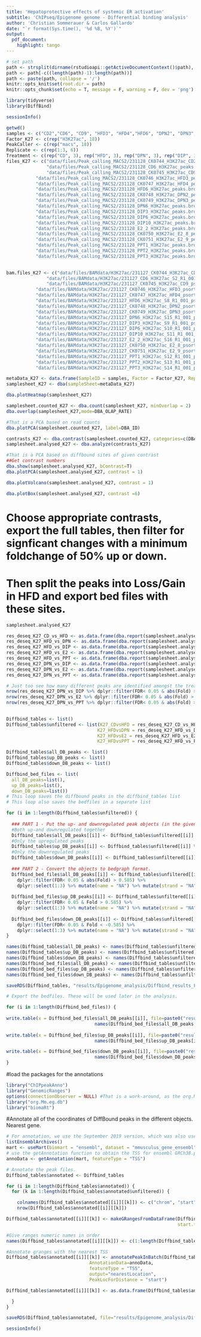 ```yaml
---
title: 'Hepatoprotective effects of systemic ER activation'
subtitle: 'ChIPseq/Epigenome genome - Differential binding analysis'
author: 'Christian Sommerauer & Carlos Gallardo'
date: "`r format(Sys.time(), '%d %B, %Y')`"
output:
  pdf_document:
    highlight: tango
---
```


```r
# set path
path <- strsplit(dirname(rstudioapi::getActiveDocumentContext()$path), '/')[[1]]
path <- path[-c((length(path)-1):length(path))]
path <- paste(path, collapse = '/')
knitr::opts_knit$set(root.dir = path)
knitr::opts_chunk$set(echo = T, message = F, warning = F, dev = 'png')
```

```r
library(tidyverse)
library(DiffBind)
```

```r
sessionInfo()
```

```r
getwd()
samples <- c("CD2","CD6", "CD9", "HFD3", "HFD4","HFD6", "DPN2", "DPN3","DPN6","DIP3", "DIP6","DIP10", "E2_2", "E2_8", "E2_9", "PPT1", "PPT2", "PPT3")
Factor_K27 <- c(rep("H3K27ac", 18))
PeakCaller <- c(rep("macs", 18))
Replicate <- c(rep(1:3, 6))
Treatment <- c(rep("CD", 3), rep("HFD", 3), rep("DPN", 3), rep("DIP", 3), rep("E2", 3), rep("PPT", 3)) 
files_K27 <- c("data/files/Peak_calling_MACS2/231128_CK0744_H3K27ac_CD2_peaks.broadPeak",
               "data/files/Peak_calling_MACS2/231128_CD6_H3K27ac_peaks.broadPeak",
               "data/files/Peak_calling_MACS2/231128_CK0745_H3K27ac_CD9_peaks.broadPeak",
           "data/files/Peak_calling_MACS2/231128_CK0746_H3K27ac_HFD3_peaks.broadPeak",
           "data/files/Peak_calling_MACS2/231128_CK0747_H3K27ac_HFD4_peaks.broadPeak",
           "data/files/Peak_calling_MACS2/231128_HFD6_H3K27ac_peaks.broadPeak",
           "data/files/Peak_calling_MACS2/231128_CK0748_H3K27ac_DPN2_peaks.broadPeak",
           "data/files/Peak_calling_MACS2/231128_CK0749_H3K27ac_DPN3_peaks.broadPeak",
           "data/files/Peak_calling_MACS2/231128_DPN6_H3K27ac_peaks.broadPeak",
           "data/files/Peak_calling_MACS2/231128_DIP3_H3K27ac_peaks.broadPeak",
           "data/files/Peak_calling_MACS2/231128_DIP6_H3K27ac_peaks.broadPeak",
           "data/files/Peak_calling_MACS2/231128_DIP10_H3K27ac_peaks.broadPeak",
           "data/files/Peak_calling_MACS2/231128_E2_2_H3K27ac_peaks.broadPeak",
           "data/files/Peak_calling_MACS2/231128_CK0750_H3K27ac_E2_8_peaks.broadPeak",
           "data/files/Peak_calling_MACS2/231128_CK0751_H3K27ac_E2_9_peaks.broadPeak",
           "data/files/Peak_calling_MACS2/231128_PPT1_H3K27ac_peaks.broadPeak",
           "data/files/Peak_calling_MACS2/231128_PPT2_H3K27ac_peaks.broadPeak",
           "data/files/Peak_calling_MACS2/231128_PPT3_H3K27ac_peaks.broadPeak")
           

bam.files_K27 <- c("data/files/BAMdata/H3K27ac/231127_CK0744_H3K27ac_CD2_psort_BL_fix_MkDup.bam",
               "data/files/BAMdata/H3K27ac/231127_CD6_H3K27ac_S2_R1_001_psort_BL_fix_MkDup.bam",
               "data/files/BAMdata/H3K27ac/231127_CK0745_H3K27ac_CD9_psort_BL_fix_MkDup.bam",
           "data/files/BAMdata/H3K27ac/231127_CK0746_H3K27ac_HFD3_psort_BL_fix_MkDup.bam",
           "data/files/BAMdata/H3K27ac/231127_CK0747_H3K27ac_HFD4_psort_BL_fix_MkDup.bam",
           "data/files/BAMdata/H3K27ac/231127_HFD6_H3K27ac_S8_R1_001_psort_BL_fix_MkDup.bam",
           "data/files/BAMdata/H3K27ac/231127_CK0748_H3K27ac_DPN2_psort_BL_fix_MkDup.bam",
           "data/files/BAMdata/H3K27ac/231127_CK0749_H3K27ac_DPN3_psort_BL_fix_MkDup.bam",
           "data/files/BAMdata/H3K27ac/231127_DPN6_H3K27ac_S15_R1_001_psort_BL_fix_MkDup.bam",
           "data/files/BAMdata/H3K27ac/231127_DIP3_H3K27ac_S9_R1_001_psort_BL_fix_MkDup.bam",
           "data/files/BAMdata/H3K27ac/231127_DIP6_H3K27ac_S10_R1_001_psort_BL_fix_MkDup.bam",
           "data/files/BAMdata/H3K27ac/231127_DIP10_H3K27ac_S11_R1_001_psort_BL_fix_MkDup.bam",
           "data/files/BAMdata/H3K27ac/231127_E2_2_H3K27ac_S16_R1_001_psort_BL_fix_MkDup.bam",
           "data/files/BAMdata/H3K27ac/231127_CK0750_H3K27ac_E2_8_psort_BL_fix_MkDup.bam",
           "data/files/BAMdata/H3K27ac/231127_CK0751_H3K27ac_E2_9_psort_BL_fix_MkDup.bam",
           "data/files/BAMdata/H3K27ac/231127_PPT1_H3K27ac_S12_R1_001_psort_BL_fix_MkDup.bam",
           "data/files/BAMdata/H3K27ac/231127_PPT2_H3K27ac_S13_R1_001_psort_BL_fix_MkDup.bam",
           "data/files/BAMdata/H3K27ac/231127_PPT3_H3K27ac_S14_R1_001_psort_BL_fix_MkDup.bam")

metaData_K27 <- data.frame(SampleID = samples, Factor = Factor_K27, Replicate = Replicate, Peaks = files_K27, bamReads = bam.files_K27, PeakCaller, Treatment=Treatment)
samplesheet_K27 <- dba(sampleSheet=metaData_K27)
```

```r
dba.plotHeatmap(samplesheet_K27)
```

```r
samplesheet.counted_K27 <- dba.count(samplesheet_K27, minOverlap = 2)
dba.overlap(samplesheet_K27,mode=DBA_OLAP_RATE)
```

```r
#That is a PCA based on read counts
dba.plotPCA(samplesheet.counted_K27, label=DBA_ID)
```

```r
contrasts_K27 <- dba.contrast(samplesheet.counted_K27, categories=c(DBA_TREATMENT), minMembers=2)
samplesheet.analysed_K27 <- dba.analyze(contrasts_K27)
```

```r
#That is a PCA based on diffbound sites of given contrast
##Get contrast numbers
dba.show(samplesheet.analysed_K27, bContrast=T)
dba.plotPCA(samplesheet.analysed_K27, contrast = 1)
```

```r
dba.plotVolcano(samplesheet.analysed_K27, contrast = 1)
```

```r
dba.plotBox(samplesheet.analysed_K27, contrast =6)
```
# Choose appropriate contrasts, export the full tables, then filter for signficant changes with a minimum foldchange of 50% up or down. 
# Then split the peaks into Loss/Gain in HFD and export bed files with these sites.
```r
samplesheet.analysed_K27

res_deseq_K27_CD_vs_HFD <- as.data.frame(dba.report(samplesheet.analysed_K27, method=DBA_DESEQ2, contrast = 1, th=1))
res_deseq_K27_HFD_vs_DPN <- as.data.frame(dba.report(samplesheet.analysed_K27, method=DBA_DESEQ2, contrast = 6, th=1))
res_deseq_K27_HFD_vs_DIP <- as.data.frame(dba.report(samplesheet.analysed_K27, method=DBA_DESEQ2, contrast = 7, th=1))
res_deseq_K27_HFD_vs_E2 <- as.data.frame(dba.report(samplesheet.analysed_K27, method=DBA_DESEQ2, contrast = 8, th=1))
res_deseq_K27_HFD_vs_PPT <- as.data.frame(dba.report(samplesheet.analysed_K27, method=DBA_DESEQ2, contrast = 9, th=1))
res_deseq_K27_DPN_vs_DIP <- as.data.frame(dba.report(samplesheet.analysed_K27, method=DBA_DESEQ2, contrast = 10, th=1)) 
res_deseq_K27_DPN_vs_E2 <- as.data.frame(dba.report(samplesheet.analysed_K27, method=DBA_DESEQ2, contrast = 11, th=1)) 
res_deseq_K27_DPN_vs_PPT <- as.data.frame(dba.report(samplesheet.analysed_K27, method=DBA_DESEQ2, contrast = 12, th=1))

# Just too see how many different peaks are identified amongst the treatments. We wont need these peaks for the analysis, and hence they are not taken along for further analysis.
nrow(res_deseq_K27_DPN_vs_DIP %>% dplyr::filter(FDR< 0.05 & abs(Fold) > 0.585))
nrow(res_deseq_K27_DPN_vs_E2 %>% dplyr::filter(FDR< 0.05 & abs(Fold) > 0.585))
nrow(res_deseq_K27_DPN_vs_PPT %>% dplyr::filter(FDR< 0.05 & abs(Fold) > 0.585))

 
Diffbind_tables <- list()
Diffbind_tables$unfiltered <- list(K27_CDvsHFD = res_deseq_K27_CD_vs_HFD,
                                  K27_HFDvsDPN = res_deseq_K27_HFD_vs_DPN,
                                  K27_HFDvsE2 = res_deseq_K27_HFD_vs_E2,
                                  K27_HFDvsPPT = res_deseq_K27_HFD_vs_PPT)

Diffbind_tables$all_DB_peaks <- list()
Diffbind_tables$up_DB_peaks <- list()
Diffbind_tables$down_DB_peaks <- list()

Diffbind_bed_files <- list(
  all_DB_peaks=list(),
  up_DB_peaks=list(),
  down_DB_peaks=list())
# This loop saves the diffbound peaks in the diffbind_tables list
# This loop also saves the bedfiles in a separate list

for (i in 1:length(Diffbind_tables$unfiltered)) { 
  
  ### PART 1 - Put the up- and downregulated peak objects (in the given contrast orientations) into dataframes
  #Both up-and downregulated together
  Diffbind_tables$all_DB_peaks[[i]] <- Diffbind_tables$unfiltered[[i]] %>% dplyr::filter(FDR< 0.05 & abs(Fold) > 0.585)
  #Only the upregulated peaks 
  Diffbind_tables$up_DB_peaks[[i]] <- Diffbind_tables$unfiltered[[i]] %>% dplyr::filter(FDR< 0.05 & Fold > 0.585)
  #Only the downregulated peaks 
  Diffbind_tables$down_DB_peaks[[i]] <- Diffbind_tables$unfiltered[[i]] %>% dplyr::filter(FDR< 0.05 & Fold < -0.585)
  
  ### PART 2 - Convert the objects to bedgraph format.
  Diffbind_bed_files$all_DB_peaks[[i]] <- Diffbind_tables$unfiltered[[i]] %>%
    dplyr::filter(FDR< 0.05 & abs(Fold) > 0.585) %>%
    dplyr::select(1:3) %>% mutate(name = "NA") %>% mutate(strand = "NA") 
  
  Diffbind_bed_files$up_DB_peaks[[i]] <- Diffbind_tables$unfiltered[[i]] %>%
    dplyr::filter(FDR< 0.05 & Fold > 0.585) %>% 
    dplyr::select(1:3) %>% mutate(name = "NA") %>% mutate(strand = "NA") 
  
  Diffbind_bed_files$down_DB_peaks[[i]] <- Diffbind_tables$unfiltered[[i]] %>%
    dplyr::filter(FDR< 0.05 & Fold < -0.585) %>% 
    dplyr::select(1:3) %>% mutate(name = "NA") %>% mutate(strand = "NA") 
}

names(Diffbind_tables$all_DB_peaks) <- names(Diffbind_tables$unfiltered)
names(Diffbind_tables$up_DB_peaks) <- names(Diffbind_tables$unfiltered)
names(Diffbind_tables$down_DB_peaks) <- names(Diffbind_tables$unfiltered)
names(Diffbind_bed_files$all_DB_peaks) <- names(Diffbind_tables$unfiltered)
names(Diffbind_bed_files$up_DB_peaks) <- names(Diffbind_tables$unfiltered)
names(Diffbind_bed_files$down_DB_peaks) <- names(Diffbind_tables$unfiltered)

saveRDS(Diffbind_tables, "results/Epigenome_analysis/Diffbind_results_FDR_fold.rds")

# Export the bedfiles. These will be used later in the analysis.

for (i in 1:length(Diffbind_bed_files)) {
  
write.table(x = Diffbind_bed_files$all_DB_peaks[[i]], file=paste0("results/Epigenome_analysis/Diffbind_all_DB_regions_broad_",
                                 names(Diffbind_bed_files$all_DB_peaks[i]),".bed"), sep="\t", quote=F, row.names=F, col.names=F)  
  
write.table(x = Diffbind_bed_files$up_DB_peaks[[i]], file=paste0("results/Epigenome_analysis/Diffbind_up_DB_regions_broad_",
                                 names(Diffbind_bed_files$up_DB_peaks[i]),".bed"), sep="\t", quote=F, row.names=F, col.names=F)

write.table(x = Diffbind_bed_files$down_DB_peaks[[i]], file=paste0("results/Epigenome_analysis/Diffbind_down_DB_regions_broad_",
                                 names(Diffbind_bed_files$down_DB_peaks[i]),".bed"), sep="\t", quote=F, row.names=F, col.names=F) 
}
```

#load the packages for the annotations
```r
library("ChIPpeakAnno")
library("GenomicRanges")
options(connectionObserver = NULL) #That is a work-around, as the org.Mm. package cannot be loaded 
library("org.Mm.eg.db")
library("biomaRt")
```

#Annotate all of the coordinates of DiffBound peaks in the different objects. Nearest gene.
```r
# For annotation, we use the September 2019 version, which was also used for RNAseq.
listEnsemblArchives()
mart <- useMart(biomart = "ensembl", dataset = "mmusculus_gene_ensembl", host = "https://sep2019.archive.ensembl.org")
# use the getAnnotation function to obtain the TSS for ensembl GRCh38.p13.
annoData <- getAnnotation(mart, featureType = "TSS")

# Annotate the peak files.
Diffbind_tables$annotated <- Diffbind_tables

for (i in 1:length(Diffbind_tables$annotated)) {
  for (k in 1:length(Diffbind_tables$annotated$unfiltered)) {

    colnames(Diffbind_tables$annotated[[i]][[k]]) <- c("chrom", "start", "end")
    nrow(Diffbind_tables$annotated[[i]][[k]])

Diffbind_tables$annotated[[i]][[k]] <- makeGRangesFromDataFrame(Diffbind_tables$annotated[[i]][[k]], 
                                                                start.field = "start", end.field = "end", ignore.strand = T) 

#Give ranges numeric names in order
names(Diffbind_tables$annotated[[i]][[k]]) <- c(1:length(Diffbind_tables$annotated[[i]][[k]]))

#Annotate granges with the nearest TSS
Diffbind_tables$annotated[[i]][[k]] <- annotatePeakInBatch(Diffbind_tables$annotated[[i]][[k]], 
                               AnnotationData=annoData, 
                               featureType = "TSS",
                               output="nearestLocation",
                               PeakLocForDistance = "start")

Diffbind_tables$annotated[[i]][[k]] <- as.data.frame(Diffbind_tables$annotated[[i]][[k]]) %>% remove_rownames()

  } 
}

saveRDS(Diffbind_tables$annotated, file="results/Epigenome_analysis/Diffbind_all_annotated_DB_peaks.rds")
```

```r
sessionInfo()
```


